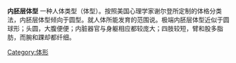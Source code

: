 {{unreferenced|time=2015-04-07T09:20:52+00:00}}
'''内胚层体型''' 一种人体类型（体型）。按照美国心理学家谢尔登所定制的体格分类法，内胚层体型倾向于圆型。就人体所能发育的范围说。极端内胚层体型近似于圆球形；头圆，大腹便便；内脏器官与身躯相应都较庞大；四肢较短，臂和股多脂肪，而腕和踝却都纤细。

[[Category:体形|Category:体形]]